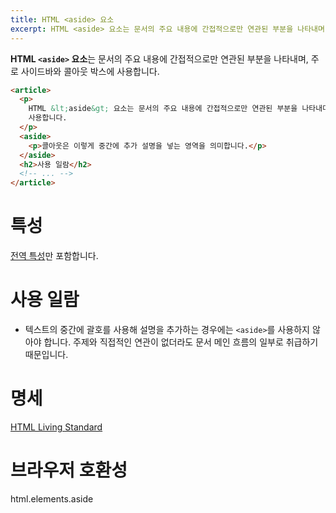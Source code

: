 ```yaml
---
title: HTML <aside> 요소
excerpt: HTML <aside> 요소는 문서의 주요 내용에 간접적으로만 연관된 부분을 나타내며, 주로 사이드바와 콜아웃 박스에 사용합니다.
---
```


**HTML `<aside>` 요소**는 문서의 주요 내용에 간접적으로만 연관된 부분을 나타내며, 주로 사이드바와 콜아웃 박스에 사용합니다.

```html
<article>
  <p>
    HTML &lt;aside&gt; 요소는 문서의 주요 내용에 간접적으로만 연관된 부분을 나타내며, 주로 사이드바와 콜아웃 박스에
    사용합니다.
  </p>
  <aside>
    <p>콜아웃은 이렇게 중간에 추가 설명을 넣는 영역을 의미합니다.</p>
  </aside>
  <h2>사용 일람</h2>
  <!-- ... -->
</article>
```

# 특성

[전역 특성](https://developer.mozilla.org/ko/docs/Web/HTML/Global_attributes)만 포함합니다.

# 사용 일람

- 텍스트의 중간에 괄호를 사용해 설명을 추가하는 경우에는 `<aside>`를 사용하지 않아야 합니다. 주제와 직접적인 연관이 없더라도 문서 메인 흐름의 일부로 취급하기 때문입니다.

# 명세

[HTML Living Standard](https://html.spec.whatwg.org/multipage/semantics.html#the-aside-element)

# 브라우저 호환성

<BrowserCompat>html.elements.aside</BrowserCompat>
